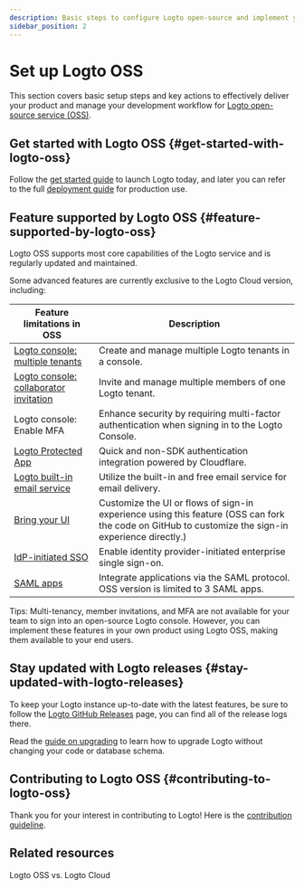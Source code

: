 ```yaml
---
description: Basic steps to configure Logto open-source and implement your identity system.
sidebar_position: 2
---
```


# Set up Logto OSS

This section covers basic setup steps and key actions to effectively deliver your product and manage your development workflow for [Logto open-source service (OSS)](https://github.com/logto-io/logto).

## Get started with Logto OSS \{#get-started-with-logto-oss}

Follow the [get started guide](/logto-oss/get-started-with-oss/) to launch Logto today, and later you can refer to the full [deployment guide](/logto-oss/deployment-and-configuration) for production use.

## Feature supported by Logto OSS \{#feature-supported-by-logto-oss}

Logto OSS supports most core capabilities of the Logto service and is regularly updated and maintained.

Some advanced features are currently exclusive to the Logto Cloud version, including:

| Feature limitations in OSS                                                          | Description                                                                                                                                        |
| ----------------------------------------------------------------------------------- | -------------------------------------------------------------------------------------------------------------------------------------------------- |
| [Logto console: multiple tenants](/logto-cloud/tenant-settings)                     | Create and manage multiple Logto tenants in a console.                                                                                             |
| [Logto console: collaborator invitation](/logto-cloud/tenant-member-management)     | Invite and manage multiple members of one Logto tenant.                                                                                            |
| Logto console: Enable MFA                                                           | Enhance security by requiring multi-factor authentication when signing in to the Logto Console.                                                    |
| [Logto Protected App](/integrate-logto/protected-app)                               | Quick and non-SDK authentication integration powered by Cloudflare.                                                                                |
| [Logto built-in email service](/connectors/email-connectors/built-in-email-service) | Utilize the built-in and free email service for email delivery.                                                                                    |
| [Bring your UI](/customization/bring-your-ui)                                       | Customize the UI or flows of sign-in experience using this feature (OSS can fork the code on GitHub to customize the sign-in experience directly.) |
| [IdP-initiated SSO](/end-user-flows/enterprise-sso/idp-initiated-sso)               | Enable identity provider-initiated enterprise single sign-on.                                                                                      |
| [SAML apps](/integrate-logto/saml-app)                                              | Integrate applications via the SAML protocol. OSS version is limited to 3 SAML apps.                                                               |

Tips: Multi-tenancy, member invitations, and MFA are not available for your team to sign into an open-source Logto console. However, you can implement these features in your own product using Logto OSS, making them available to your end users.

## Stay updated with Logto releases \{#stay-updated-with-logto-releases}

To keep your Logto instance up-to-date with the latest features, be sure to follow the [Logto GitHub Releases](https://github.com/logto-io/logto/releases) page, you can find all of the release logs there.

Read the [guide on upgrading](/logto-oss/upgrading-oss-version) to learn how to upgrade Logto without changing your code or database schema.

## Contributing to Logto OSS \{#contributing-to-logto-oss}

Thank you for your interest in contributing to Logto! Here is the [contribution guideline](/logto-oss/contribution).

## Related resources

<Url href="https://blog.logto.io/logto-oss-vs-logto-cloud">Logto OSS vs. Logto Cloud</Url>
